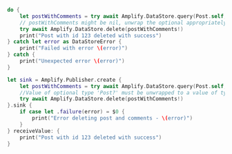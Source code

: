 <BlockSwitcher>

<Block name="Async/Await">

```swift
do {
    let postWithComments = try await Amplify.DataStore.query(Post.self, byId: "123")
    // postWithComments might be nil, unwrap the optional appropriately
    try await Amplify.DataStore.delete(postWithComments!)
    print("Post with id 123 deleted with success")
} catch let error as DataStoreError {
    print("Failed with error \(error)")
} catch {
    print("Unexpected error \(error)")
}
```

</Block>

<Block name="Combine">

```swift
let sink = Amplify.Publisher.create {
    let postWithComments = try await Amplify.DataStore.query(Post.self, byId: "123")
    //Value of optional type 'Post?' must be unwrapped to a value of type 'Post'
    try await Amplify.DataStore.delete(postWithComments!)
}.sink {
    if case let .failure(error) = $0 {
        print("Error deleting post and comments - \(error)")
    }
} receiveValue: {
    print("Post with id 123 deleted with success")
}
```

</Block>

</BlockSwitcher>

